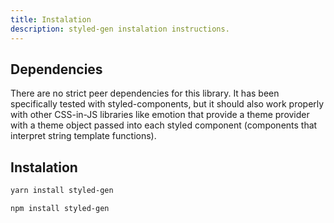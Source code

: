 ```yaml
---
title: Instalation
description: styled-gen instalation instructions.
---
```


## Dependencies

There are no strict peer dependencies for this library. It has been specifically tested with styled-components, but it should also work properly with other CSS-in-JS libraries like emotion that provide a theme provider with a theme object passed into each styled component (components that interpret string template functions).

## Instalation

```bash title="yarn"
yarn install styled-gen
```

```bash title="npm"
npm install styled-gen
```
